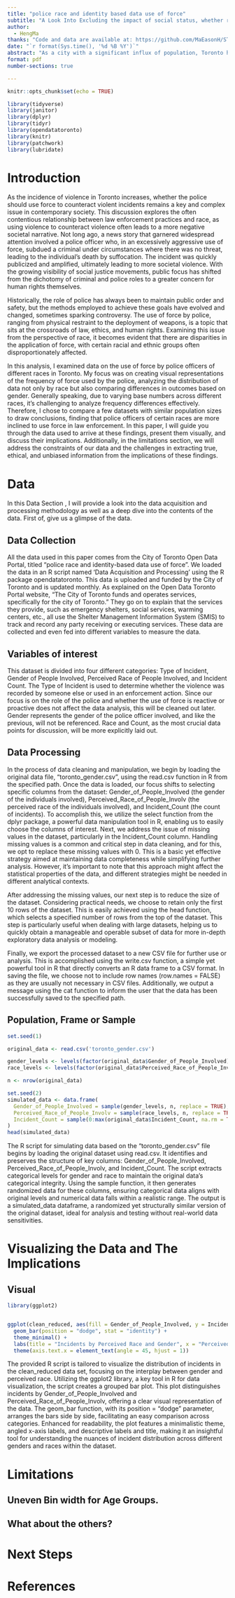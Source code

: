 ```yaml
---
title: "police race and identity based data use of force"
subtitle: "A Look Into Excluding the impact of social status, whether race directly affect the occurrence of violent incidents?"
author: 
  - HengMa
thanks: "Code and data are available at: https://github.com/MaEasonH/STA302Paper1.git"
date: "`r format(Sys.time(), '%d %B %Y')`"
abstract: "As a city with a significant influx of population, Toronto has immigrants making up more than half of its population, and this is related to the city's persistently high crime rate. Many articles illustrate that ethnic diversity is one of the factors contributing to the high crime rate, but considering the complexity of society as a whole, it's difficult to definitively say that race leads to violence. This paper, by further collecting data from the Open Data Portal of the City of Toronto, aims to analyze the problem and trends by visualizing data related to the least violent profession, police, and its association with violence."
format: pdf
number-sections: true

---
```


```r
knitr::opts_chunk$set(echo = TRUE)

library(tidyverse)
library(janitor)
library(dplyr)
library(tidyr)
library(opendatatoronto)
library(knitr)
library(patchwork)
library(lubridate)


```
# Introduction


As the incidence of violence in Toronto increases, whether the police should use force to counteract violent incidents remains a key and complex issue in contemporary society. This discussion explores the often contentious relationship between law enforcement practices and race, as using violence to counteract violence often leads to a more negative societal narrative. Not long ago, a news story that garnered widespread attention involved a police officer who, in an excessively aggressive use of force, subdued a criminal under circumstances where there was no threat, leading to the individual's death by suffocation. The incident was quickly publicized and amplified, ultimately leading to more societal violence. With the growing visibility of social justice movements, public focus has shifted from the dichotomy of criminal and police roles to a greater concern for human rights themselves.


Historically, the role of police has always been to maintain public order and safety, but the methods employed to achieve these goals have evolved and changed, sometimes sparking controversy. The use of force by police, ranging from physical restraint to the deployment of weapons, is a topic that sits at the crossroads of law, ethics, and human rights. Examining this issue from the perspective of race, it becomes evident that there are disparities in the application of force, with certain racial and ethnic groups often disproportionately affected.



In this analysis, I examined data on the use of force by police officers of different races in Toronto. My focus was on creating visual representations of the frequency of force used by the police, analyzing the distribution of data not only by race but also comparing differences in outcomes based on gender. Generally speaking, due to varying base numbers across different races, it's challenging to analyze frequency differences effectively. Therefore, I chose to compare a few datasets with similar population sizes to draw conclusions, finding that police officers of certain races are more inclined to use force in law enforcement. In this paper, I will guide you through the data used to arrive at these findings, present them visually, and discuss their implications. Additionally, in the limitations section, we will address the constraints of our data and the challenges in extracting true, ethical, and unbiased information from the implications of these findings.

# Data

In this Data Section , I will provide a look into the data acquisition and processing methodology as well as a deep dive into the contents of the data. First of,  give us a glimpse of the data.

## Data Collection

All the data used in this paper comes from the City of Toronto Open Data Portal, titled “police race and identity-based data use of force”. We loaded the data in an R script named 'Data Acquisition and Processing' using the R package opendatatoronto. This data is uploaded and funded by the City of Toronto and is updated monthly. As explained on the Open Data Toronto Portal website, “The City of Toronto funds and operates services, specifically for the city of Toronto.” They go on to explain that the services they provide, such as emergency shelters, social services, warming centers, etc., all use the Shelter Management Information System (SMIS) to track and record any party receiving or executing services. These data are collected and even fed into different variables to measure the data.

## Variables of interest


This dataset is divided into four different categories: Type of Incident, Gender of People Involved, Perceived Race of People Involved, and Incident Count. The Type of Incident is used to determine whether the violence was recorded by someone else or used in an enforcement action. Since our focus is on the role of the police and whether the use of force is reactive or proactive does not affect the data analysis, this will be cleaned out later. Gender represents the gender of the police officer involved, and like the previous, will not be referenced. Race and Count, as the most crucial data points for discussion, will be more explicitly laid out.


## Data Processing

In the process of data cleaning and manipulation, we begin by loading the original data file, "toronto_gender.csv", using the read.csv function in R from the specified path. Once the data is loaded, our focus shifts to selecting specific columns from the dataset: Gender_of_People_Involved (the gender of the individuals involved), Perceived_Race_of_People_Involv (the perceived race of the individuals involved), and Incident_Count (the count of incidents). To accomplish this, we utilize the select function from the dplyr package, a powerful data manipulation tool in R, enabling us to easily choose the columns of interest. Next, we address the issue of missing values in the dataset, particularly in the Incident_Count column. Handling missing values is a common and critical step in data cleaning, and for this, we opt to replace these missing values with 0. This is a basic yet effective strategy aimed at maintaining data completeness while simplifying further analysis. However, it's important to note that this approach might affect the statistical properties of the data, and different strategies might be needed in different analytical contexts.

After addressing the missing values, our next step is to reduce the size of the dataset. Considering practical needs, we choose to retain only the first 10 rows of the dataset. This is easily achieved using the head function, which selects a specified number of rows from the top of the dataset. This step is particularly useful when dealing with large datasets, helping us to quickly obtain a manageable and operable subset of data for more in-depth exploratory data analysis or modeling.

Finally, we export the processed dataset to a new CSV file for further use or analysis. This is accomplished using the write.csv function, a simple yet powerful tool in R that directly converts an R data frame to a CSV format. In saving the file, we choose not to include row names (row.names = FALSE) as they are usually not necessary in CSV files. Additionally, we output a message using the cat function to inform the user that the data has been successfully saved to the specified path.

## Population, Frame or Sample
```r
set.seed(1)

original_data <- read.csv('toronto_gender.csv')

gender_levels <- levels(factor(original_data$Gender_of_People_Involved))
race_levels <- levels(factor(original_data$Perceived_Race_of_People_Involv))

n <- nrow(original_data)

set.seed(2) 
simulated_data <- data.frame(
  Gender_of_People_Involved = sample(gender_levels, n, replace = TRUE),
  Perceived_Race_of_People_Involv = sample(race_levels, n, replace = TRUE),
  Incident_Count = sample(0:max(original_data$Incident_Count, na.rm = TRUE), n, replace = TRUE)
)
head(simulated_data)
```

The R script for simulating data based on the "toronto_gender.csv" file begins by loading the original dataset using read.csv. It identifies and preserves the structure of key columns: Gender_of_People_Involved, Perceived_Race_of_People_Involv, and Incident_Count. The script extracts categorical levels for gender and race to maintain the original data's categorical integrity. Using the sample function, it then generates randomized data for these columns, ensuring categorical data aligns with original levels and numerical data falls within a realistic range. The output is a simulated_data dataframe, a randomized yet structurally similar version of the original dataset, ideal for analysis and testing without real-world data sensitivities.

# Visualizing the Data and The Implications
## Visual 

```r
library(ggplot2)


ggplot(clean_reduced, aes(fill = Gender_of_People_Involved, y = Incident_Count, x = Perceived_Race_of_People_Involv)) +
  geom_bar(position = "dodge", stat = "identity") +
  theme_minimal() +
  labs(title = "Incidents by Perceived Race and Gender", x = "Perceived Race", y = "Number of Incidents") +
  theme(axis.text.x = element_text(angle = 45, hjust = 1))
```

The provided R script is tailored to visualize the distribution of incidents in the clean_reduced data set, focusing on the interplay between gender and perceived race. Utilizing the ggplot2 library, a key tool in R for data visualization, the script creates a grouped bar plot. This plot distinguishes incidents by Gender_of_People_Involved and Perceived_Race_of_People_Involv, offering a clear visual representation of the data. The geom_bar function, with its position = "dodge" parameter, arranges the bars side by side, facilitating an easy comparison across categories. Enhanced for readability, the plot features a minimalistic theme, angled x-axis labels, and descriptive labels and title, making it an insightful tool for understanding the nuances of incident distribution across different genders and races within the dataset.

# Limitations


## Uneven Bin width for Age Groups.


## What about the others?


# Next Steps




\newpage


# References

